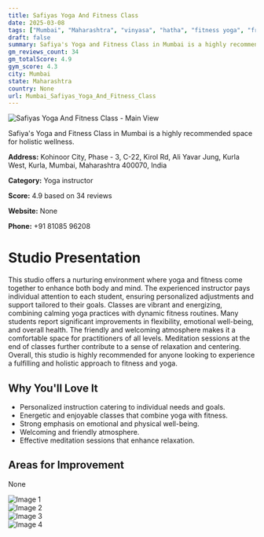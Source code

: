 ```yaml
---
title: Safiyas Yoga And Fitness Class
date: 2025-03-08
tags: ["Mumbai", "Maharashtra", "vinyasa", "hatha", "fitness yoga", "friendly atmosphere", "personalized instruction", "Mumbai"]  
draft: false
summary: Safiya's Yoga and Fitness Class in Mumbai is a highly recommended space for holistic wellness.
gm_reviews_count: 34
gm_totalScore: 4.9
gym_score: 4.3
city: Mumbai
state: Maharashtra
country: None
url: Mumbai_Safiyas_Yoga_And_Fitness_Class
---
```


<div className="aspect-[16/9] relative my-8">
  <img 
    src="https://lh5.googleusercontent.com/p/AF1QipMq9eqHZaZ4JbulhhzOJVugVrpZ2R9MdZFl2PQR=w1920-h1080-k-no"
    alt="Safiyas Yoga And Fitness Class - Main View"
    className="object-cover absolute inset-0 w-full h-full rounded-lg"
  />
</div>

Safiya's Yoga and Fitness Class in Mumbai is a highly recommended space for holistic wellness.

**Address:** Kohinoor City, Phase - 3, C-22, Kirol Rd, Ali Yavar Jung, Kurla West, Kurla, Mumbai, Maharashtra 400070, India

**Category:** Yoga instructor

**Score:** 4.9 based on 34 reviews

**Website:** None

**Phone:** +91 81085 96208

# Studio Presentation

This studio offers a nurturing environment where yoga and fitness come together to enhance both body and mind. The experienced instructor pays individual attention to each student, ensuring personalized adjustments and support tailored to their goals. Classes are vibrant and energizing, combining calming yoga practices with dynamic fitness routines. Many students report significant improvements in flexibility, emotional well-being, and overall health. The friendly and welcoming atmosphere makes it a comfortable space for practitioners of all levels. Meditation sessions at the end of classes further contribute to a sense of relaxation and centering. Overall, this studio is highly recommended for anyone looking to experience a fulfilling and holistic approach to fitness and yoga.



## Why You'll Love It

- Personalized instruction catering to individual needs and goals.
- Energetic and enjoyable classes that combine yoga with fitness.
- Strong emphasis on emotional and physical well-being.
- Welcoming and friendly atmosphere.
- Effective meditation sessions that enhance relaxation.

## Areas for Improvement

None

<div className="grid grid-cols-1 xl:grid-cols-2 gap-4 my-8">
<div className="aspect-[4/3] relative"><img src="https://lh5.googleusercontent.com/p/AF1QipMhJkf9AQGlC36Y1Y9PXp0wyjl9S9dzCbDylZ5_=w1920-h1080-k-no" alt="Image 1" className="object-cover absolute inset-0 w-full h-full rounded-lg" /></div>
<div className="aspect-[4/3] relative"><img src="https://lh5.googleusercontent.com/p/AF1QipO0S9JfrLwIYKSiDevHiy4x4sX6pJ5dhR-bAktq=w1920-h1080-k-no" alt="Image 2" className="object-cover absolute inset-0 w-full h-full rounded-lg" /></div>
<div className="aspect-[4/3] relative"><img src="https://lh5.googleusercontent.com/p/AF1QipOZhSQtH7dxMvrBZT1Lw_Gn4_4yi_z3y491SURQ=w1920-h1080-k-no" alt="Image 3" className="object-cover absolute inset-0 w-full h-full rounded-lg" /></div>
<div className="aspect-[4/3] relative"><img src="https://streetviewpixels-pa.googleapis.com/v1/thumbnail?panoid=-p7pR684pnNotSzihk9ncA&cb_client=maps_sv.tactile.gps&w=203&h=100&yaw=227.31467&pitch=0&thumbfov=100" alt="Image 4" className="object-cover absolute inset-0 w-full h-full rounded-lg" /></div>
</div>